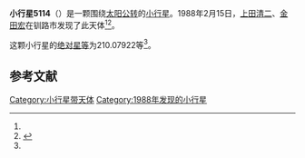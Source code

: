 {{Infobox planet
| bgcolour = #FFFFC0
| name = 5114 Yezo
| symbol = 
| image = 
| caption = 
| discovery = yes
| discovery_ref = 
| discoverer = [[上田清二|上田清二]]、[[金田宏|金田宏]]
| discovery_site = [[钏路市|钏路市]] 
| discovered = 1988年2月15日
| designations = yes
| mp_name = 
| named_after = 
| alt_names = 1988 CO/ 1986 TS3
| mp_category = [[主带小行星|主带小行星]]
| orbit_ref = <ref name="a">[http://ssd.jpl.nasa.gov/sbdb.cgi?sstr=5114 5114 Yezo] {{Wayback|url=http://ssd.jpl.nasa.gov/sbdb.cgi?sstr=5114 |date=20201124011905 }}，小行星數據庫瀏覽器（JPL Small-Body Database Browser）－[[美国国家航空航天局|美国国家航空航天局]]喷气推进实验室</ref>
| epoch = 2456400.5 (2013年4月18日更新)
| aphelion = {{convert|2.5048855|AU|km|3|abbr=on|lk=out}}
| perihelion = {{convert|2.4361215|AU|km|3|abbr=on}}
| semimajor = {{convert|2.4705035|AU|km|3|abbr=on}}
| eccentricity = 0.013917
| period = 1418.327837 [[日|日]]<br />3.88[[儒略年|儒略年]]
| avg_speed = 
| inclination = 4.16775
| asc_node = 24.41249
| mean_anomaly = 
| arg_peri = 210.07922
| satellites = 
| physical_characteristics = yes
| dimensions = 
| mass = 
| density = 
| surface_grav = 
| escape_velocity = 
| sidereal_day = 
| axial_tilt = 
| pole_ecliptic_lat = 
| pole_ecliptic_lon = 
| albedo = 
| temperatures= 
| temp_name1 = 
| mean_temp_1 = 
| max_temp_1 = 
| temp_name2 = 
| max_temp_2 = 
| spectral_type = 
| abs_magnitude = 210.07922
}}

'''小行星5114'''（{{lang-en|5114 Yezo}}）是一颗围绕[[太阳|太阳]][[公转|公转]]的[[小行星|小行星]]。1988年2月15日，[[上田清二|上田清二]]、[[金田宏|金田宏]]在钏路市发现了此天体<ref name="a" /><ref>{{cite news|title=小行星列表|url=http://cfa-www.harvard.edu/iau/lists/NumberedMPs.txt|accessdate=2013-07-08|newspaper=哈佛大学|archive-date=2008-05-17|archive-url=https://web.archive.org/web/20080517010638/http://cfa-www.harvard.edu/iau/lists/NumberedMPs.txt|dead-url=no}}</ref>。

这颗小行星的[[绝对星等|绝对星等]]为210.07922等<ref name="a" />。

==参考文献==
{{reflist}}
{{Minor Planet Number|[[小行星5113|小行星5113]]|[[小行星5115|小行星5115]]}}

{{小天体}}

[[Category:小行星带天体|Category:小行星带天体]]
[[Category:1988年发现的小行星|Category:1988年发现的小行星]]

{{asteroid-stub}}